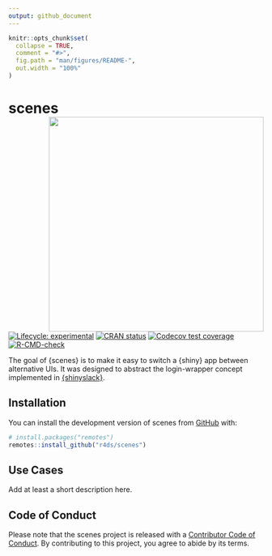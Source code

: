 ```yaml
---
output: github_document
---
```


<!-- README.md is generated from README.Rmd. Please edit that file -->

```r
knitr::opts_chunk$set(
  collapse = TRUE,
  comment = "#>",
  fig.path = "man/figures/README-",
  out.width = "100%"
)
```

# scenes <a href="https://r4ds.github.io/scenes/"><img src="man/figures/logo.svg" align="right" height="424" /></a>

<!-- badges: start -->
[![Lifecycle: experimental](https://img.shields.io/badge/lifecycle-experimental-orange.svg)](https://lifecycle.r-lib.org/articles/stages.html#experimental)
[![CRAN status](https://www.r-pkg.org/badges/version/scenes)](https://CRAN.R-project.org/package=scenes)
[![Codecov test coverage](https://codecov.io/gh/r4ds/scenes/branch/main/graph/badge.svg)](https://app.codecov.io/gh/r4ds/scenes?branch=main)
[![R-CMD-check](https://github.com/r4ds/scenes/actions/workflows/R-CMD-check.yaml/badge.svg)](https://github.com/r4ds/scenes/actions/workflows/R-CMD-check.yaml)
<!-- badges: end -->

The goal of {scenes} is to make it easy to switch a {shiny} app between alternative 
UIs. 
It was designed to abstract the login-wrapper concept implemented in [{shinyslack}](https://github.com/r4ds/shinyslack).

## Installation

You can install the development version of scenes from [GitHub](https://github.com/) with:

``` r
# install.packages("remotes")
remotes::install_github("r4ds/scenes")
```

## Use Cases

Add at least a short description here.

## Code of Conduct

Please note that the scenes project is released with a [Contributor Code of Conduct](https://contributor-covenant.org/version/2/1/CODE_OF_CONDUCT.html). By contributing to this project, you agree to abide by its terms.
